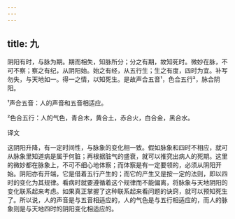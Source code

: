 ```yaml
---
---
---
```

title: 九
---




阴阳有时，与脉为期。期而相失，知脉所分；分之有期，故知死时。微妙在脉，不可不察；察之有纪，从阴阳始。始之有经，从五行生；生之有度，四时为宜。补写勿失，与天地如一。得一之情，以知死生。是故声合五音¹，色合五行²，脉合阴阳。

¹声合五音：人的声音和五音相适应。

²色合五行：人的气色，青合木，黄合土，赤合火，白合金，黑合水。

译文

这阴阳升降，有一定时间性，与脉象的变化相一致。假如脉象和四时不相应，就可从脉象里知道病是属于何脏；再根据脏气的盛衰，就可以推究出病人的死期。这里的微妙都在脉象上，不可不细心地体察；而体察是有一定要领的，必须从阴阳开始。阴阳亦有开端，它是借着五行产生的；而它的产生又是按一定的法则，即以四时的变化为其规律。看病时就要遵循着这个规律而不能偏离，将脉象与天地阴阳的变化联系起来考虑。如果真正掌握了这种联系起来看问题的诀窍，就可以预知死生了。所以说，人的声音是与五音相适应的，人的气色是与五行相适应的，而人的脉象则是与天地四时的阴阳变化相适应的。